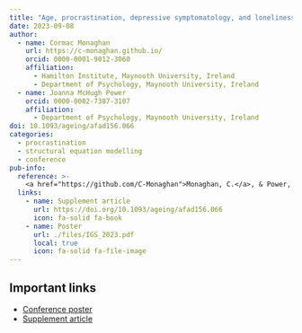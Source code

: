 ```yaml
---
title: "Age, procrastination, depressive symptomatology, and loneliness: a structural equation modelling approach"
date: 2023-09-08
author:
  - name: Cormac Monaghan
    url: https://c-monaghan.github.io/
    orcid: 0000-0001-9012-3060
    affiliation: 
      - Hamilton Institute, Maynooth University, Ireland
      - Department of Psychology, Maynooth University, Ireland
  - name: Joanna McHugh Power
    orcid: 0000-0002-7387-3107
    affiliation: 
      - Department of Psychology, Maynooth University, Ireland
doi: 10.1093/ageing/afad156.066
categories:
  - procrastination
  - structural equation modelling
  - conference
pub-info:
  reference: >-
    <a href="https://github.com/C-Monaghan">Monaghan, C.</a>, & Power, J. M. (2023). Age, procrastination, depressive symptomatology, and loneliness: a structural equation modelling approach. <em>Age and Ageing, 52</em>(Supplement_3), afad156-066. <a href=https://doi.org/10.1093/ageing/afad156.066><code>10.1093/ageing/afad156.066</code></a>
  links:
    - name: Supplement article
      url: https://doi.org/10.1093/ageing/afad156.066
      icon: fa-solid fa-book
    - name: Poster
      url: ./files/IGS_2023.pdf
      local: true
      icon: fa-solid fa-file-image
---
```


## Important links

-   [Conference poster](./files/IGS_2023.pdf){target="_blank"}
-   [Supplement article](https://doi.org/10.1093/ageing/afad156.066){target="_blank"}
